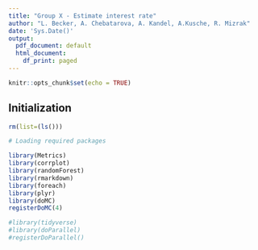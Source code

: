 ```yaml
---
title: "Group X - Estimate interest rate"
author: "L. Becker, A. Chebatarova, A. Kandel, A.Kusche, R. Mizrak"
date: 'Sys.Date()'
output:
  pdf_document: default
  html_document:
    df_print: paged
---
```


```r
knitr::opts_chunk$set(echo = TRUE)
```
## Initialization

```r
rm(list=(ls()))

# Loading required packages

library(Metrics)
library(corrplot)
library(randomForest)
library(rmarkdown)
library(foreach)
library(plyr)
library(doMC)
registerDoMC(4)

#library(tidyverse)
#library(doParallel)  
#registerDoParallel()
```
